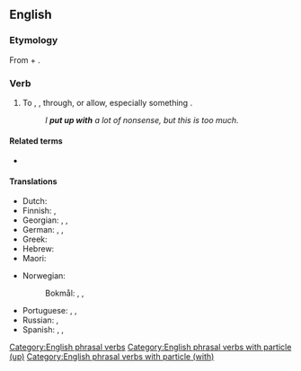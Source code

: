 ==English==

===Etymology===
From {{m|en|put up}} + {{m|en|with}}.

===Verb===
{{en-verb|puts up with|putting up with|put up with}}

# {{lb|en|idiomatic}} To {{l|en|endure}}, {{l|en|tolerate}}, {{l|en|suffer}} through, or allow, especially something {{l|en|annoying}}.
#: ''I '''put up with''' a lot of nonsense, but this is too much.''

====Related terms====
* {{l|en|put up}}

====Translations====
{{trans-see|to put up with|bear}}

{{trans-top|to tolerate, suffer through}}
* Dutch: {{t+|nl|ondergaan}}
* Finnish: {{t+|fi|sietää}}, {{t+|fi|sulattaa}}
* Georgian: {{t|ka|ატარებს|sc=Geor}}, {{t|ka|იტანს|sc=Geor}}, {{t|ka|ძლებს|sc=Geor}}
* German: {{t+|de|in Kauf nehmen}}, {{t+|de|hinnehmen}}, {{t+|de|akzeptieren}}
* Greek: {{t+|el|ανέχομαι|sc=Grek}}
* Hebrew: {{t|he|להשלים עם|tr=lehashlim 'im|sc=Hebr}}
* Maori: {{t|mi|koromaki}}
{{trans-mid}}
* Norwegian:
*: Bokmål: {{t|nb|avfinne seg med}}, {{t+|nb|tåle}}, {{t|nb|tolerere}}
* Portuguese: {{t+|pt|aguentar}}, {{t+|pt|suportar}}, {{t+|pt|tolerar}}
* Russian: {{t+|ru|сноси́ть|n}}, {{t+|ru|терпе́ть|n}}
* Spanish: {{t+|es|aguantar}}, {{t+|es|soportar}}, {{t+|es|tolerar}}
{{trans-bottom}}

[[Category:English phrasal verbs]]
[[Category:English phrasal verbs with particle (up)]]
[[Category:English phrasal verbs with particle (with)]]